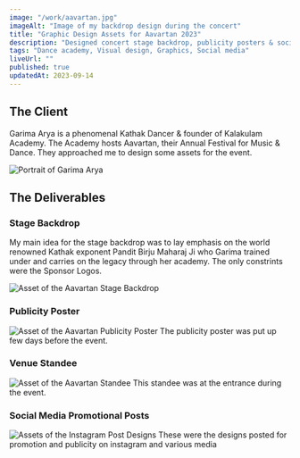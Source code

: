 ```yaml
---
image: "/work/aavartan.jpg"
imageAlt: "Image of my backdrop design during the concert"
title: "Graphic Design Assets for Aavartan 2023"
description: "Designed concert stage backdrop, publicity posters & social content for Aavartan. Aavartan is an Annual Festival of Music & Dance held by Kalakulam Academy."
tags: "Dance academy, Visual design, Graphics, Social media"
liveUrl: ""
published: true
updatedAt: 2023-09-14
---
```


<H2>The Client</H2>

Garima Arya is a phenomenal Kathak Dancer & founder of Kalakulam Academy. The Academy hosts Aavartan, their Annual Festival for Music & Dance. They approached me to design some assets for the event.

<Image
  src="/work/aavartan/1.jpg"
  alt="Portrait of Garima Arya"
  width={848}
  height={601}
/>

<H2>The Deliverables</H2>

### Stage Backdrop

My main idea for the stage backdrop was to lay emphasis on the world renowned Kathak exponent Pandit Birju Maharaj Ji who Garima trained under and carries on the legacy through her academy. The only constrints were the Sponsor Logos.

<Image
  src="/work/aavartan/2.jpg"
  alt="Asset of the Aavartan Stage Backdrop"
  width={848}
  height={567}
/>

### Publicity Poster

<Image
  src="/work/aavartan/3.jpg"
  alt="Asset of the Aavartan Publicity Poster"
  width={848}
  height={848}
/>
The publicity poster was put up few days before the event.

### Venue Standee

<Image
  src="/work/aavartan/4.jpg"
  alt="Asset of the Aavartan Standee"
  width={848}
  height={2035}
/>
This standee was at the entrance during the event.

### Social Media Promotional Posts

<Image
  src="/work/aavartan/5.png"
  alt="Assets of the Instagram Post Designs"
  width={848}
  height={1590}
/>
These were the designs posted for promotion and publicity on instagram and various
media
